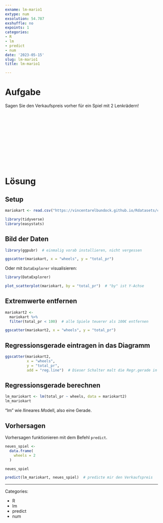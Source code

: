 ```yaml
---
exname: lm-mario1
extype: num
exsolution: 54.787
exshuffle: no
expoints: 1
categories:
- R
- lm
- predict
- num
date: '2023-05-15'
slug: lm-mario1
title: lm-mario1

---
```









# Aufgabe


Sagen Sie den Verkaufspreis vorher für ein Spiel mit 2 Lenkrädern!








</br>
</br>
</br>
</br>
</br>
</br>
</br>
</br>
</br>
</br>

# Lösung

## Setup


```r
mariokart <- read.csv("https://vincentarelbundock.github.io/Rdatasets/csv/openintro/mariokart.csv")

library(tidyverse)
library(easystats)
```


## Bild der Daten


```r
library(ggpubr)  # einmalig vorab installieren, nicht vergessen

ggscatter(mariokart, x = "wheels", y = "total_pr")
```

Oder mit `DataExplorer` visualisieren:

```r
library(DataExplorer)

plot_scatterplot(mariokart, by = "total_pr")  # "by" ist Y-Achse
```


## Extremwerte entfernen

```r
mariokart2 <- 
  mariokart %>% 
  filter(total_pr < 100)  # alle Spiele teuerer als 100€ entfernen

ggscatter(mariokart2, x = "wheels", y = "total_pr")
```

## Regressionsgerade eintragen in das Diagramm


```r
ggscatter(mariokart2, 
          x = "wheels", 
          y = "total_pr",
          add = "reg.line")  # Dieser Schalter malt die Regr.gerade in das Diagramm
```



## Regressionsgerade berechnen


```r
lm_mariokart <- lm(total_pr ~ wheels, data = mariokart2)
lm_mariokart
```


"lm" wie *l*lineares *M*odell, also eine Gerade.


## Vorhersagen

Vorhersagen funktionieren mit dem Befehl `predict`.

```r
neues_spiel <-
  data.frame(
    wheels = 2
  )

neues_spiel
```


```r
predict(lm_mariokart, neues_spiel)  # predicte mir den Verkaufspreis
```












---

Categories: 

- R
- lm
- predict
- num

